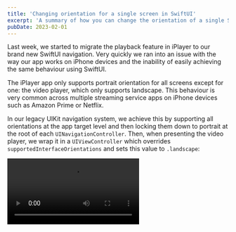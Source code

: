 ```yaml
---
title: 'Changing orientation for a single screen in SwiftUI'
excerpt: 'A summary of how you can change the orientation of a single SwiftUI view in your app and why it is a very difficult challenge to solve.'
pubDate: 2023-02-01
---
```



Last week, we started to migrate the playback feature in iPlayer to our brand new SwiftUI navigation. Very quickly we ran into an issue with the way our app works on iPhone devices and the inability of easily achieving the same behaviour using SwiftUI.

The iPlayer app only supports portrait orientation for all screens except for one: the video player, which only supports landscape. This behaviour is very common across multiple streaming service apps on iPhone devices such as Amazon Prime or Netflix.

In our legacy UIKit navigation system, we achieve this by supporting all orientations at the app target level and then locking them down to portrait at the root of each `UINavigationController`. Then, when presenting the video player, we wrap it in a `UIViewController` which overrides `supportedInterfaceOrientations` and sets this value to `.landscape`:

<Video src="/assets/posts/changing-orientation-for-a-single-screen-in-swiftui/iplayer.mp4" />

We set out on a mission to replicate this behaviour in our SwiftUI navigation and tried a number of approaches with none of them worked in the way we wanted it to:

1. Wrapping the app's root SwiftUI view in a `UIViewController` with `potrait` as the only supported orientation and then doing the same for the player screen but with `landscape` as its only supported orientation.
2. Using a combination of the above and [requestGeometryUpdate](https://developer.apple.com/documentation/uikit/uiwindowscene/3975944-requestgeometryupdate) to force updates on the video player view.
3. Rotating the view manually on presentation using the [rotationEffect view modifier](<https://developer.apple.com/documentation/swiftui/view/rotationeffect(_:anchor:)>).

We thought all hope was lost and that we would need to rewrite our whole navigation in UIKit when one of my colleagues came across [a thread in Apple's developer forums](https://developer.apple.com/forums/thread/125155). The solution described by [Jim Dovey](https://developer.apple.com/forums/profile/Jim+Dovey) in the thread seemed to do exactly what we needed by subclassing [UIHostingController](https://developer.apple.com/documentation/swiftui/uihostingcontroller), setting it as the window's root view controller and dynamically updating its `supportedInterfaceOrientations` from within a given SwiftUI view by making use of [SwiftUI preferences](https://developer.apple.com/documentation/swiftui/preferences?changes=_7).

> ⚠️ Disclaimer! All credit for this solution goes to [Jim Dovey](https://developer.apple.com/forums/profile/Jim+Dovey) who wrote the thread on Apple's Developer forums. In this article, I am trying to document it and show any extra work we had to do to make the solution work. Also, I want to give a huge shoutout to my colleagues Dan Ellis and Dave Burrows as it was a real team effort to get us over this hurdle.

## Reverting to UIKit for the app root

The first thing we did, as the [thread states](https://developer.apple.com/forums/thread/125155), was to go back to UIKit's way of bootstrapping an application. To do this, we removed the `@main` decorator from the app's root `View` and created an `AppDelegate` and a `SceneDelegate`.

The `AppDelegate`'s only job, now decorated with `@main` to mark it as the app's entrypoint, was to define the configuration for connecting to a scene:

```swift:AppDelegate.swift
import UIKit

@main
class AppDelegate: UIResponder, UIApplicationDelegate {
    func application(_ application: UIApplication, configurationForConnecting connectingSceneSession: UISceneSession, options: UIScene.ConnectionOptions) -> UISceneConfiguration {
        return UISceneConfiguration(name: "Default Configuration", sessionRole: connectingSceneSession.role)
    }
}
```

The `SceneDelegate`, in turn, needed to create a `UIWindow` from the provided `UIWindowScene` and set a root view controller on it:

```swift:SceneDelegate.swift
import UIKit

class SceneDelegate: UIResponder, UIWindowSceneDelegate {
    var window: UIWindow?

    func scene(_ scene: UIScene, willConnectTo session: UISceneSession, options connectionOptions: UIScene.ConnectionOptions) {
        guard let windowScene = (scene as? UIWindowScene) else { return }

        let window = UIWindow(windowScene: windowScene)
        // We'll replace this in a second...
        window.rootViewController = UIViewController()
        window.makeKeyAndVisible()
        self.window = window
    }
}
```

Last but not least, we needed to define the scene that we told the `AppDelegate` to connect to (with configuration name: `"DefaultConfiguration"`) in the app's `Info.plist` file:

```xml:Info.plist
<!-- ... -->
<dict>
	<key>UIApplicationSceneManifest</key>
	<dict>
		<key>UIApplicationSupportsMultipleScenes</key>
		<false/>
		<key>UISceneConfigurations</key>
		<dict>
			<key>UIWindowSceneSessionRoleApplication</key>
			<array>
				<dict>
					<key>UISceneConfigurationName</key>
					<string>Default Configuration</string>
					<key>UISceneDelegateClassName</key>
					<string>$(PRODUCT_MODULE_NAME).SceneDelegate</string>
				</dict>
			</array>
		</dict>
	</dict>
</dict>
<!-- ... -->
```

## Subclassing `UIHostingController`

Once all this setup was done, we needed to create the root view controller for the application. As [the thread in Apple's Developer forums states](https://developer.apple.com/forums/thread/125155), we needed to make this a subclass of `UIHostingController`. This subclassed `UIHostingController` would then override the `supportedInterfaceOrientations` property and update it dynamically based on the values passed up by SwiftUI views using a preference.

The subclass would also need to define a `RootView` to hold the SwiftUI application and have a way of updating the supported orientations in the subclassed `UIHostingController` through a mediator object called `OrientationsHolder`.

```swift:OrientationLockedController.swift
// This code was taken and slightly modified from the original answer on Apple's Developer Forums
// https://developer.apple.com/forums/thread/125155
class OrientationLockedController<Content: View>: UIHostingController<OrientationLockedController.Root<Content>> {
    class OrientationsHolder {
        var supportedOrientations: UIInterfaceOrientationMask

        init() {
            self.supportedOrientations = UIDevice.current.userInterfaceIdiom == .pad ? .all : .allButUpsideDown
        }
    }

    var orientations: OrientationsHolder!

    override var supportedInterfaceOrientations: UIInterfaceOrientationMask {
        orientations.supportedOrientations
    }

    init(rootView: Content) {
        let orientationsHolder = OrientationsHolder()
        let orientationRoot = Root(contentView: rootView, orientationsHolder: orientationsHolder)
        super.init(rootView: orientationRoot)
        self.orientations = orientationsHolder
    }

    required init?(coder aDecoder: NSCoder) {
        fatalError("init(coder:) has not been implemented")
    }


    struct Root<Content: View>: View {
        let contentView: Content
        let orientationsHolder: OrientationsHolder

        var body: some View {
            contentView
        }
    }
}
```

The next step was to replace the window's `rootViewController` with the newly created `OrientationLockedController`, which would lock the orientation of every SwiftUI view in the app to portrait:

```swift:SceneDelegate.swift
import UIKit

class SceneDelegate: UIResponder, UIWindowSceneDelegate {
    var window: UIWindow?

    func scene(_ scene: UIScene, willConnectTo session: UISceneSession, options connectionOptions: UIScene.ConnectionOptions) {
        guard let windowScene = (scene as? UIWindowScene) else { return }

        let window = UIWindow(windowScene: windowScene)
        window.rootViewController = OrientationLockedController(rootView: ContentView())
        window.makeKeyAndVisible()
        self.window = window
    }
}
```

## Updating the supported orientations from a View

Now that we had a way of locking the orientation of the whole application using a subclass of `UIHostingViewController`, we needed a way of modifying it on a per view basis. This modification would need to happen from many layers down in the application and bubble all the way up to the `OrientationLockedController` so that the `supportedInterfaceOrientations` property on it could be updated.

Making use of the [SwiftUI preferences API](https://developer.apple.com/documentation/swiftui/preferences?changes=_7) would allow us to update the supported orientations from any SwiftUI view in the app and listen to it from the `Root` view. The `Root` view would then update the `supportedInterfaceOrientations` property in the `OrientationLockedController` through the `OrientationsHolder` mediator class.

Creating a preference is as easy as creating a struct which conforms to the `PreferenceKey` protocol, give it a default value and tell it how it should be updated by implementing the protocol's `reduce` method:

```swift:PreferenceKey.swift
struct SupportedOrientationsPreferenceKey: PreferenceKey {
    static var defaultValue: UIInterfaceOrientationMask {
        UIDevice.current.userInterfaceIdiom == .pad ? .all : .portrait
    }

    static func reduce(value: inout UIInterfaceOrientationMask, nextValue: () -> UIInterfaceOrientationMask) {
        value.formIntersection(nextValue())
    }
}
```

The `Root` view would then listen for any changes to this preference key through the `onPreferenceChange` modifier:

```swift:OrientationLockedController.swift
struct Root<Content: View>: View {
    let contentView: Content
    let orientationsHolder: OrientationsHolder

    var body: some View {
        contentView
            .onPreferenceChange(SupportedOrientationsPreferenceKey.self) {
                orientationsHolder.supportedOrientations = $0
            }
    }
}
```

We then created a small extension to modify the preference key following what the thread suggested:

```swift:View+SupportedOrientations.swift
extension View {
    func supportedOrientations(_ supportedOrientations: UIInterfaceOrientationMask) -> some View {
        preference(key: SupportedOrientationsPreferenceKey.self, value: supportedOrientations)
    }
}
```

We thought we were all done at this point and ready to see our landscape view by using the modifier like so...

```swift:ContentView.swift
struct ContentView: View {
    @State private var isPresented: Bool = false

    var body: some View {
        Button("I am a portrait view...", action: { isPresented = true })
            .fullScreenCover(isPresented: $isPresented) {
                ZStack {
                    Color.red
                    Text("I am a landscape view yay!!")
                        .background(Color.red)
                }
                .ignoresSafeArea()
                .supportedOrientations(.landscape)
            }
    }
}
```

But this is what happened instead... 😭

<Video src="/assets/posts/changing-orientation-for-a-single-screen-in-swiftui/portrait.mp4" />

After debugging the code we realised that the `onPreferenceChange` method at the `RootView` was not firing when presenting the landscape view. While this didn't make sense at the time, it does now. The preference gets updated from a view modifier and it needs a re-render of the view to propagate the event upwards to the `Root` view, which meant that we needed to do some extra work to get this working...

## The `landscapeFullScreenModifier`

We decided to create a [ViewModifier](https://developer.apple.com/documentation/swiftui/viewmodifier) to wrap the view being presented and use a `@State` variable to update the orientation preference key only when the view was on screen. This would allow us to present a view in landscape mode using a modifier similar to SwiftUI's [fullScreenCover](<https://developer.apple.com/documentation/swiftui/view/fullscreencover(ispresented:ondismiss:content:)>) while keeping the rest of the app in potrait mode:

```swift:LandscapeFullScreenCover.swift
import SwiftUI

struct LandscapeFullScreenCover<CoverContent: View>: ViewModifier {
    @Binding var isPresented: Bool
    @ViewBuilder let coverContent: () -> CoverContent
    @State private var supportedOrientations: UIInterfaceOrientationMask = .portrait

    func body(content: Content) -> some View {
        content
            .fullScreenCover(isPresented: $isPresented) {
                coverContent()
            }
            .onChange(of: isPresented, perform: { supportedOrientations = $0 ? .landscape : .portrait })
            .supportedOrientations(supportedOrientations)
    }
}

extension View {
    func landscapeFullScreenCover(isPresented: Binding<Bool>, @ViewBuilder content: @escaping () -> some View) -> some View {
        modifier(LandscapeFullScreenCover(isPresented: isPresented, coverContent: content))
    }
}
```

We then used this modifier to present a view in landscape mode:

```swift:ContentView.swift
struct ContentView: View {
    @State private var isPresented: Bool = false

    var body: some View {
        Button("I am a portrait view...", action: { isPresented = true })
            .landscapeFullScreenCover(isPresented: $isPresented) {
                ZStack {
                    Color.red
                    Text("I am a landscape view yay!!")
                        .background(Color.red)
                }
                .ignoresSafeArea()
            }
    }
}
```

<Video src="/assets/posts/changing-orientation-for-a-single-screen-in-swiftui/landscape.mp4" />

## Take it with a pinch of salt 🧂

Before you go, I want to stress that while this is the only workaround that we were able to find, it is by no means a robust and future-proof solution. We have found that navigation behaviour in SwiftUI tends to change in every iOS version and changing a single screen from portrait to landscape orientation works well on iOS 16 but not on iOS 15, where you'll probably want to set the orientation to allow `.allButUpsideDown` rather than constraining it to `.landscape` only.

For this reason, I would take what has been discussed in this article **with a big pinch of salt** and make sure you have **sufficient UI/manual tests around the screen you're locking orientation for to ensure no regressions occur**.

Nonetheless, this has been a very interesting feature to work on as I have learnt a lot about SwiftUI's internals and how it lays out its views, as well as understanding how preferences work.
